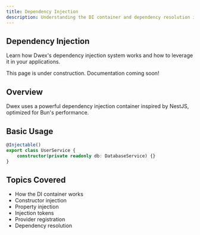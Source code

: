 ```yaml
---
title: Dependency Injection
description: Understanding the DI container and dependency resolution in Dwex
---
```


## Dependency Injection

Learn how Dwex's dependency injection system works and how to leverage it in your applications.

<Callout type="info">
This page is under construction. Documentation coming soon!
</Callout>

## Overview

Dwex uses a powerful dependency injection container inspired by NestJS, optimized for Bun's performance.

## Basic Usage

```typescript
@Injectable()
export class UserService {
	constructor(private readonly db: DatabaseService) {}
}
```

## Topics Covered

- How the DI container works
- Constructor injection
- Property injection
- Injection tokens
- Provider registration
- Dependency resolution
